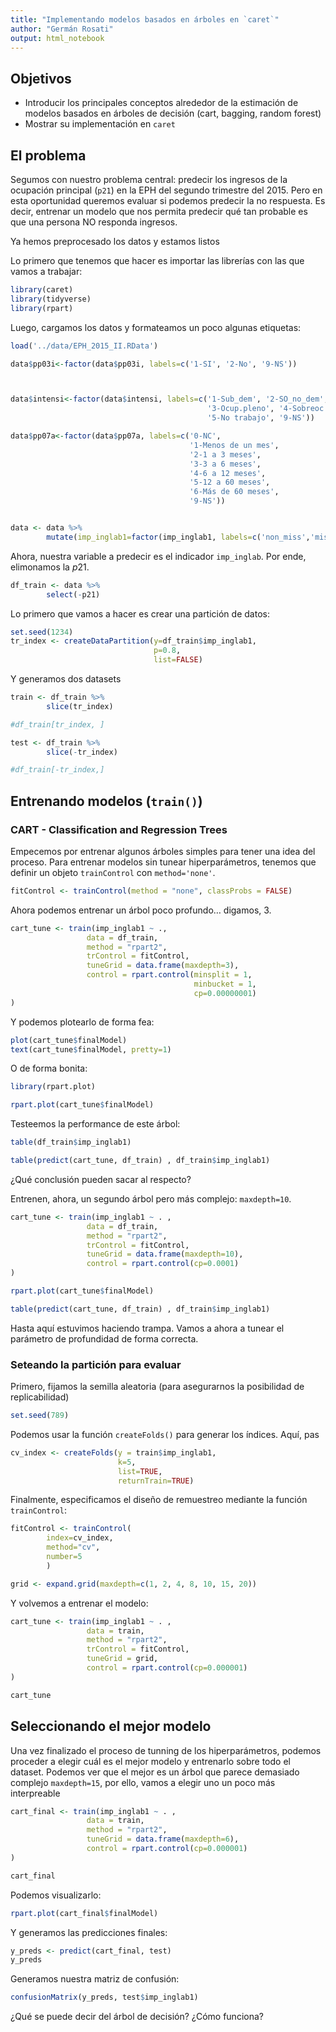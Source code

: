 ```yaml
---
title: "Implementando modelos basados en árboles en `caret`"
author: "Germán Rosati"
output: html_notebook
---
```


## Objetivos

- Introducir los principales conceptos alrededor de la estimación de modelos basados en árboles de decisión (cart, bagging, random forest) 
- Mostrar su implementación en `caret`
        
## El problema

Segumos con nuestro problema central: predecir los ingresos de la ocupación principal (`p21`) en la EPH del segundo trimestre del 2015. Pero en esta oportunidad queremos evaluar si podemos predecir la no respuesta. Es decir, entrenar un modelo que nos permita predecir qué tan probable es que una persona NO responda ingresos.

Ya hemos preprocesado los datos y estamos listos 

Lo primero que tenemos que hacer es importar las librerías con las que vamos a trabajar:


```r
library(caret)
library(tidyverse)
library(rpart)
```


Luego, cargamos los datos y formateamos un poco algunas etiquetas:


```r
load('../data/EPH_2015_II.RData')

data$pp03i<-factor(data$pp03i, labels=c('1-SI', '2-No', '9-NS'))



data$intensi<-factor(data$intensi, labels=c('1-Sub_dem', '2-SO_no_dem', 
                                            '3-Ocup.pleno', '4-Sobreoc',
                                            '5-No trabajo', '9-NS'))

data$pp07a<-factor(data$pp07a, labels=c('0-NC',
                                        '1-Menos de un mes',
                                        '2-1 a 3 meses',
                                        '3-3 a 6 meses',
                                        '4-6 a 12 meses',
                                        '5-12 a 60 meses',
                                        '6-Más de 60 meses',
                                        '9-NS'))


data <- data %>%
        mutate(imp_inglab1=factor(imp_inglab1, labels=c('non_miss','miss')))
```

Ahora, nuestra variable a predecir es el indicador `imp_inglab`. Por ende, elimonamos la $p21$.

```r

df_train <- data %>%
        select(-p21)

```

Lo primero que vamos a hacer es crear una partición de datos:

```r
set.seed(1234)
tr_index <- createDataPartition(y=df_train$imp_inglab1,
                                p=0.8,
                                list=FALSE)
```

Y generamos dos datasets

```r
train <- df_train %>%
        slice(tr_index)

#df_train[tr_index, ]

test <- df_train %>%
        slice(-tr_index)

#df_train[-tr_index,]
```


## Entrenando modelos (`train()`)
### CART -  Classification and Regression Trees

Empecemos por entrenar algunos árboles simples para tener una idea del proceso. Para entrenar modelos sin tunear hiperparámetros, tenemos que definir un objeto `trainControl` con `method='none'`.


```r
fitControl <- trainControl(method = "none", classProbs = FALSE)
```

Ahora podemos entrenar un árbol poco profundo... digamos, 3. 

```r
cart_tune <- train(imp_inglab1 ~ ., 
                 data = df_train, 
                 method = "rpart2", 
                 trControl = fitControl,
                 tuneGrid = data.frame(maxdepth=3),
                 control = rpart.control(minsplit = 1,
                                         minbucket = 1,
                                         cp=0.00000001)
)
```

Y podemos plotearlo de forma fea:

```r
plot(cart_tune$finalModel)
text(cart_tune$finalModel, pretty=1)
```

O de forma bonita:

```r
library(rpart.plot)
```

```r
rpart.plot(cart_tune$finalModel)
```

Testeemos la performance de este árbol:

```r
table(df_train$imp_inglab1)

table(predict(cart_tune, df_train) , df_train$imp_inglab1)
```

¿Qué conclusión pueden sacar al respecto?

Entrenen, ahora, un segundo árbol pero más complejo: `maxdepth=10`.

```r
cart_tune <- train(imp_inglab1 ~ . , 
                 data = df_train, 
                 method = "rpart2", 
                 trControl = fitControl,
                 tuneGrid = data.frame(maxdepth=10),
                 control = rpart.control(cp=0.0001)
)
```

```r
rpart.plot(cart_tune$finalModel)
```

```r
table(predict(cart_tune, df_train) , df_train$imp_inglab1)
```

Hasta aquí estuvimos haciendo trampa. Vamos a ahora a tunear el parámetro de profundidad de forma correcta.


### Seteando la partición para evaluar

Primero, fijamos la semilla aleatoria (para asegurarnos la posibilidad de replicabilidad)


```r
set.seed(789)
```

Podemos usar la función `createFolds()` para generar los índices. Aquí, pas

```r
cv_index <- createFolds(y = train$imp_inglab1,
                        k=5,
                        list=TRUE,
                        returnTrain=TRUE)
```

Finalmente, especificamos el diseño de remuestreo mediante la función `trainControl`:

```r
fitControl <- trainControl(
        index=cv_index,
        method="cv",
        number=5
        )
```


```r
grid <- expand.grid(maxdepth=c(1, 2, 4, 8, 10, 15, 20))
```

Y volvemos a entrenar el modelo:

```r
cart_tune <- train(imp_inglab1 ~ . , 
                 data = train, 
                 method = "rpart2", 
                 trControl = fitControl,
                 tuneGrid = grid,
                 control = rpart.control(cp=0.000001)
)

cart_tune
```


## Seleccionando el mejor modelo

Una vez finalizado el proceso de tunning de los hiperparámetros, podemos proceder a elegir cuál es el mejor modelo y entrenarlo sobre todo el dataset. Podemos ver que el mejor es un árbol que parece demasiado complejo `maxdepth=15`, por ello, vamos a elegir uno un poco más interpreable

```r
cart_final <- train(imp_inglab1 ~ . , 
                 data = train, 
                 method = "rpart2", 
                 tuneGrid = data.frame(maxdepth=6),
                 control = rpart.control(cp=0.000001)
)

cart_final
```



Podemos visualizarlo:

```r
rpart.plot(cart_final$finalModel)
```

Y generamos las predicciones finales:

```r
y_preds <- predict(cart_final, test)
y_preds
```

Generamos nuestra matriz de confusión:

```r
confusionMatrix(y_preds, test$imp_inglab1)
```

¿Qué se puede decir del árbol de decisión? ¿Cómo funciona?

